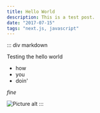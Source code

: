```yaml
---
title: Hello World
description: This is a test post.
date: "2017-07-15"
tags: "next.js, javascript"
---
```


::: div markdown

Testing the hello world

- how
- you
- doin'

_fine_

![Picture alt](https://c8r-x0.s3.amazonaws.com/lab-components-macbook.jpg "Picture title")
:::
